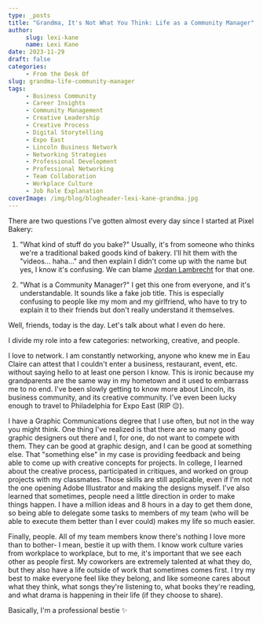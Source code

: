 ```yaml
---
type: _posts
title: "Grandma, It's Not What You Think: Life as a Community Manager"
author:
     slug: lexi-kane   
     name: Lexi Kane
date: 2023-11-29
draft: false
categories:
     - From the Desk Of
slug: grandma-life-community-manager
tags:
     - Business Community
     - Career Insights
     - Community Management
     - Creative Leadership
     - Creative Process
     - Digital Storytelling
     - Expo East
     - Lincoln Business Network
     - Networking Strategies
     - Professional Development
     - Professional Networking
     - Team Collaboration
     - Workplace Culture
     - Job Role Explanation
coverImage: /img/blog/blogheader-lexi-kane-grandma.jpg
---
```


There are two questions I've gotten almost every day since I started at Pixel Bakery:

1. "What kind of stuff do you bake?" Usually, it's from someone who thinks we're a traditional baked goods kind of bakery. I'll hit them with the "videos... haha..." and then explain I didn't come up with the name but yes, I know it's confusing. We can blame [Jordan Lambrecht](/about/jordan-lambrecht) for that one.

2. "What is a Community Manager?" I get this one from everyone, and it's understandable. It sounds like a fake job title. This is especially confusing to people like my mom and my girlfriend, who have to try to explain it to their friends but don't really understand it themselves.

Well, friends, today is the day. Let's talk about what I even do here.

I divide my role into a few categories: networking, creative, and people.

I love to network. I am constantly networking, anyone who knew me in Eau Claire can attest that I couldn't enter a business, restaurant, event, etc. without saying hello to at least one person I know. This is ironic because my grandparents are the same way in my hometown and it used to embarrass me to no end. I've been slowly getting to know more about Lincoln, its business community, and its creative community. I've even been lucky enough to travel to Philadelphia for Expo East (RIP 😔).

I have a Graphic Communications degree that I use often, but not in the way you might think. One thing I've realized is that there are so many good graphic designers out there and I, for one, do not want to compete with them. They can be good at graphic design, and I can be good at something else. That "something else" in my case is providing feedback and being able to come up with creative concepts for projects. In college, I learned about the creative process, participated in critiques, and worked on group projects with my classmates. Those skills are still applicable, even if I'm not the one opening Adobe Illustrator and making the designs myself. I've also learned that sometimes, people need a little direction in order to make things happen. I have a million ideas and 8 hours in a day to get them done, so being able to delegate some tasks to members of my team (who will be able to execute them better than I ever could) makes my life so much easier.

Finally, people. All of my team members know there's nothing I love more than to bother- I mean, bestie it up with them. I know work culture varies from workplace to workplace, but to me, it's important that we see each other as people first. My coworkers are extremely talented at what they do, but they also have a life outside of work that sometimes comes first. I try my best to make everyone feel like they belong, and like someone cares about what they think, what songs they're listening to, what books they're reading, and what drama is happening in their life (if they choose to share).

Basically, I'm a professional bestie ✨